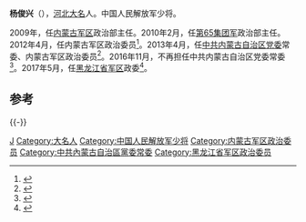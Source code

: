 '''杨俊兴'''（{{bd|1958年|4月||catIdx=Yang杨}}），[[河北|河北]][[大名县|大名]]人。中国人民解放军少将。

2009年，任[[内蒙古军区|内蒙古军区]]政治部主任。2010年2月，任[[第65集团军|第65集团军]]政治部主任。2012年4月，任内蒙古军区政治委员<ref>{{cite news|title=杨俊兴在参加所在单位和联系点 专题民主生活会时要求 改进作风 建强自身 以上率下 以实际行动推进整改落实工作|url=http://szb.northnews.cn/nmgrb/html/2013-11/21/content_1066030.htm|accessdate=2015-04-02|newspaper=内蒙古日报|deadurl=yes|archiveurl=https://web.archive.org/web/20150402183317/http://szb.northnews.cn/nmgrb/html/2013-11/21/content_1066030.htm|archivedate=2015-04-02}}</ref>。2013年4月，任[[中共内蒙古自治区党委|中共内蒙古自治区党委]]常委、内蒙古军区政治委员<ref>{{cite news|title=杨俊兴任内蒙古党委常委 刘志刚不再担任|url=http://district.ce.cn/newarea/sddy/201304/16/t20130416_24294221.shtml|accessdate=2015-04-02|newspaper=中国经济网|archive-date=2019-06-07|archive-url=https://web.archive.org/web/20190607024515/http://district.ce.cn/newarea/sddy/201304/16/t20130416_24294221.shtml|dead-url=no}}</ref>。2016年11月，不再担任中共内蒙古自治区党委常委<ref>{{cite web|url=http://www.thepaper.cn/newsDetail_forward_1568833|title=第十届内蒙古自治区党委常委班子亮相，李纪恒当选党委书记|publisher=澎湃新闻|accessdate=2016-11-26|archive-date=2016-11-27|archive-url=https://web.archive.org/web/20161127151844/http://www.thepaper.cn/newsDetail_forward_1568833|dead-url=no}}</ref>。2017年5月，任[[黑龙江省军区|黑龙江省军区]]政委<ref>{{cite news|title=内蒙古军区原政委杨俊兴调任黑龙江省军区政委|url=http://www.thepaper.cn/newsDetail_forward_1685439|accessdate=2017-05-15|newspaper=澎湃新闻|archive-date=2019-05-02|archive-url=https://web.archive.org/web/20190502095032/http://www.thepaper.cn/newsDetail_forward_1685439|dead-url=no}}</ref>。

==参考==
{{reflist}}

{{-}}
{{start box}}
{{s-mil|pla}}
{{s-before|[[王炳跃|王炳跃]]}}
{{s-title|[[中国人民解放军|中国人民解放军]][[黑龙江省军区|黑龙江省军区]]政治委员|2017年5月－2018年8月}}
{{s-after|[[傅永国|傅永国]]}}
{{s-before|[[吴合春|吴合春]]}}
{{s-title|[[中国人民解放军|中国人民解放军]][[内蒙古军区|内蒙古军区]]政治委员|2012年4月－2017年5月}}
{{s-after|[[王炳跃|王炳跃]]}}
{{end box}}

{{DEFAULTSORT:Yang杨}}
[[Category:杨姓|J]]
[[Category:大名人|Category:大名人]]
[[Category:中国人民解放军少将|Category:中国人民解放军少将]]
[[Category:内蒙古军区政治委员|Category:内蒙古军区政治委员]]
[[Category:中共內蒙古自治區黨委常委|Category:中共內蒙古自治區黨委常委]]
[[Category:黑龙江省军区政治委员|Category:黑龙江省军区政治委员]]